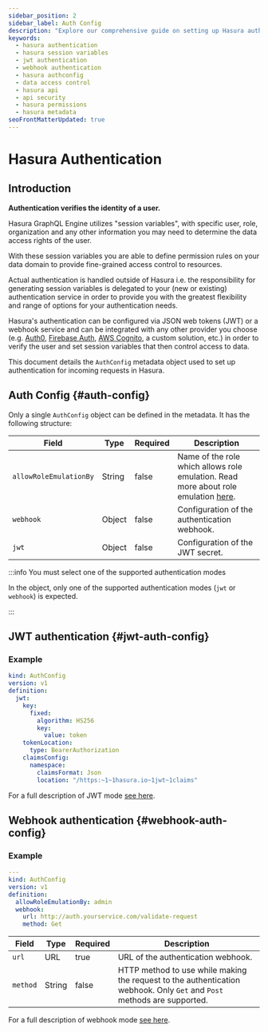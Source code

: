 ```yaml
---
sidebar_position: 2
sidebar_label: Auth Config
description: "Explore our comprehensive guide on setting up Hasura authentication via JWT or a webhook service. Implement effective and secure authentication strategies by learning how to utilize session variables. Manage permissions and integrate with 3rd party authentication providers."
keywords:
  - hasura authentication
  - hasura session variables
  - jwt authentication
  - webhook authentication
  - hasura authconfig
  - data access control
  - hasura api
  - api security
  - hasura permissions
  - hasura metadata
seoFrontMatterUpdated: true
---
```


# Hasura Authentication

## Introduction

**Authentication verifies the identity of a user.**

Hasura GraphQL Engine utilizes "session variables", with specific user, role, organization and any other information you
may need to determine the data access rights of the user.

With these session variables you are able to define permission rules on your data domain to provide fine-grained access
control to resources.

Actual authentication is handled outside of Hasura i.e. the responsibility for generating session variables is delegated
to your (new or existing) authentication service in order to provide you with the greatest flexibility and range of
options for your authentication needs.

Hasura's authentication can be configured via JSON web tokens (JWT) or a webhook service and can be integrated with any
other provider you choose (e.g. [Auth0](https://auth0.com/), [Firebase Auth](https://firebase.google.com/products/auth),
[AWS Cognito](https://aws.amazon.com/cognito/), a custom solution, etc.) in order to verify the user and set session
variables that then control access to data.

This document details the `AuthConfig` metadata object used to set up authentication for incoming requests in Hasura.

## Auth Config {#auth-config}

Only a single `AuthConfig` object can be defined in the metadata. It has the following structure:

| Field                  | Type   | Required | Description                                                                                                              |
|------------------------|--------|----------|--------------------------------------------------------------------------------------------------------------------------|
| `allowRoleEmulationBy` | String | false    | Name of the role which allows role emulation. Read more about role emulation [here](./role-emulation.mdx).               |
| `webhook`              | Object | false    | Configuration of the authentication webhook.                                                                             |
| `jwt`                  | Object | false    | Configuration of the JWT secret.                                                                                         |

:::info You must select one of the supported authentication modes

In the object, only one of the supported authentication modes (`jwt` or `webhook`) is expected.

:::

## JWT authentication {#jwt-auth-config}

### Example

```yaml
kind: AuthConfig
version: v1
definition:
  jwt:
    key:
      fixed:
        algorithm: HS256
        key:
          value: token
    tokenLocation:
      type: BearerAuthorization
    claimsConfig:
      namespace:
        claimsFormat: Json
        location: "/https:~1~1hasura.io~1jwt~1claims"
```

For a full description of JWT mode [see here](./jwt.mdx).

## Webhook authentication {#webhook-auth-config}

### Example

```yaml
---
kind: AuthConfig
version: v1
definition:
  allowRoleEmulationBy: admin
  webhook:
    url: http://auth.yourservice.com/validate-request
    method: Get
```

| Field    | Type   | Required | Description                                                                                                             |
|----------|--------|----------|-------------------------------------------------------------------------------------------------------------------------|
| `url`    | URL    | true     | URL of the authentication webhook.                                                                                      |
| `method` | String | false    | HTTP method to use while making the request to the authentication webhook. Only `Get` and `Post` methods are supported. |

For a full description of webhook mode [see here](./webhook.mdx).
